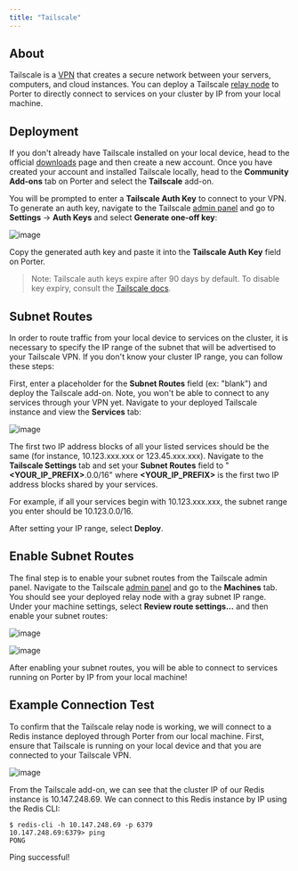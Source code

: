 ```yaml
---
title: "Tailscale"
---
```


## About[](#about "Direct link to heading")

Tailscale is a [VPN](https://cybernews.com/what-is-vpn/#how-does-a-vpn-work) that creates a secure network between your servers, computers, and cloud instances. You can deploy a Tailscale [relay node](https://tailscale.com/kb/1019/subnets/) to Porter to directly connect to services on your cluster by IP from your local machine.

## Deployment[](#deployment "Direct link to heading")

If you don't already have Tailscale installed on your local device, head to the official [downloads](https://tailscale.com/download) page and then create a new account. Once you have created your account and installed Tailscale locally, head to the **Community Add-ons** tab on Porter and select the **Tailscale** add-on.

You will be prompted to enter a **Tailscale Auth Key** to connect to your VPN. To generate an auth key, navigate to the Tailscale [admin panel](https://login.tailscale.com/admin/settings/) and go to **Settings** \-> **Auth Keys** and select **Generate one-off key**:

![image](https://imagedelivery.net/l4LYM_vOYKe7O1NCT_Nc_g/e9d0ba9d-8ff5-45ce-3005-f237a8e34900/large)

Copy the generated auth key and paste it into the **Tailscale Auth Key** field on Porter.

> Note: Tailscale auth keys expire after 90 days by default. To disable key expiry, consult the [Tailscale docs](https://tailscale.com/kb/1028/key-expiry/).

## Subnet Routes[](#subnet-routes "Direct link to heading")

In order to route traffic from your local device to services on the cluster, it is necessary to specify the IP range of the subnet that will be advertised to your Tailscale VPN. If you don't know your cluster IP range, you can follow these steps:

First, enter a placeholder for the **Subnet Routes** field (ex: "blank") and deploy the Tailscale add-on. Note, you won't be able to connect to any services through your VPN yet. Navigate to your deployed Tailscale instance and view the **Services** tab:

![image](https://imagedelivery.net/l4LYM_vOYKe7O1NCT_Nc_g/db71feb5-4c7b-49be-86a3-551fc10c8b00/large)

The first two IP address blocks of all your listed services should be the same (for instance, 10.123.xxx.xxx or 123.45.xxx.xxx). Navigate to the **Tailscale Settings** tab and set your **Subnet Routes** field to "**<YOUR\_IP\_PREFIX>**.0.0/16" where **<YOUR\_IP\_PREFIX>** is the first two IP address blocks shared by your services.

For example, if all your services begin with 10.123.xxx.xxx, the subnet range you enter should be 10.123.0.0/16.

After setting your IP range, select **Deploy**.

## Enable Subnet Routes[](#enable-subnet-routes "Direct link to heading")

The final step is to enable your subnet routes from the Tailscale admin panel. Navigate to the Tailscale [admin panel](https://login.tailscale.com/admin/machines) and go to the **Machines** tab. You should see your deployed relay node with a gray subnet IP range. Under your machine settings, select **Review route settings...** and then enable your subnet routes:

![image](https://imagedelivery.net/l4LYM_vOYKe7O1NCT_Nc_g/65f691ce-74e5-40c5-7974-dddc931e4e00/large)

![image](https://imagedelivery.net/l4LYM_vOYKe7O1NCT_Nc_g/7fc8d69d-59c6-43f3-2ee6-c797ef6cc600/large)

After enabling your subnet routes, you will be able to connect to services running on Porter by IP from your local machine!

## Example Connection Test[](#example-connection-test "Direct link to heading")

To confirm that the Tailscale relay node is working, we will connect to a Redis instance deployed through Porter from our local machine. First, ensure that Tailscale is running on your local device and that you are connected to your Tailscale VPN.

![image](https://imagedelivery.net/l4LYM_vOYKe7O1NCT_Nc_g/1cdd39e8-8a15-4f87-737d-45c493e31c00/large)

From the Tailscale add-on, we can see that the cluster IP of our Redis instance is 10.147.248.69\. We can connect to this Redis instance by IP using the Redis CLI:

```
$ redis-cli -h 10.147.248.69 -p 6379
10.147.248.69:6379> ping
PONG

```

Ping successful!